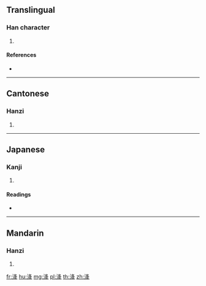 {{character info/new}}
{{also|洪}}
==Translingual==

===Han character===
{{Han char|rn=85|rad=水|as=06|sn=9|four=37154|canj=EHEQ}}

# {{defn|Han|sort=水06}}

====References====
* {{Han ref|kx=0620.140|dkj=17382|dj=1016.040|hdz=31614.020|uh=6D1A|ud=27930|bh=CF7A|bd=53114}}

----

==Cantonese==

===Hanzi===
{{yue-hanzi|jyut=gong3|y=gong3}}

# {{defn|lang=yue|sort=水06}}

----

==Japanese==

===Kanji===
{{ja-kanji|grade=|rs=水06}}

# {{defn|lang=ja|sort=水06}}

====Readings====
* {{ja-readings|on=[[こう]] (kō), [[ぐ]] (gu)|kun=}}

----

==Mandarin==

===Hanzi===
{{cmn-hanzi|pin=[[jiàng]] ([[jiang4]])|wg=chiang<sup>4</sup>}}

# {{defn|lang=cmn|sort=水06}}

[[fr:洚]]
[[hu:洚]]
[[mg:洚]]
[[pl:洚]]
[[th:洚]]
[[zh:洚]]